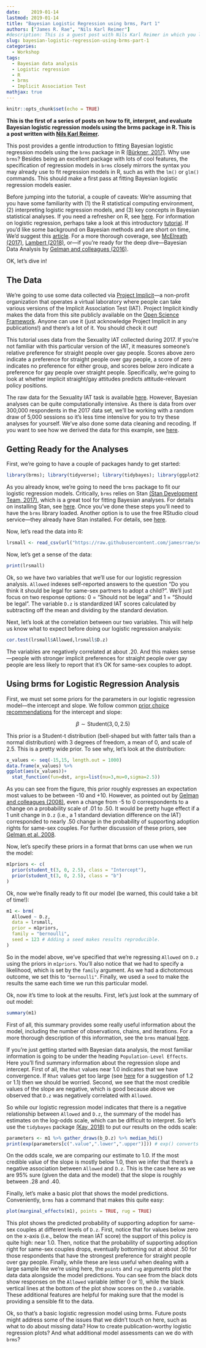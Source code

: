 ```yaml
---
date:    2019-01-14
lastmod: 2019-01-14
title: "Bayesian Logistic Regression using brms, Part 1"
authors: ["James R. Rae", "Nils Karl Reimer"]
#description: This is a guest post with Nils Karl Reimer in which you learn how to fit Bayesian logistic regression models using the brms package in R.
slug: bayesian-logistic-regression-using-brms-part-1
categories:
  - Workshop
tags:
  - Bayesian data analysis
  - Logistic regression
  - R
  - brms
  - Implicit Association Test
mathjax: true
---
```


```r
knitr::opts_chunk$set(echo = TRUE)
```
**This is the first of a series of posts on how to fit, interpret, and evaluate Bayesian logistic regression models using the brms package in R. This is a post written with [Nils Karl Reimer](https://nilsreimer.com/).**


This post provides a gentle introduction to fitting Bayesian logistic regression models using the `brms` package in R [(B&uuml;rkner, 2017)](https://doi.org/10.18637/jss.v080.i01). Why use `brms`? Besides being an excellent package with lots of cool features, the specification of regression models in `brms` closely mirrors the syntax you may already use to fit regression models in R, such as with the `lm()` or `glm()` commands. This should make a first pass at fitting Bayesian logistic regression models easier.

Before jumping into the tutorial, a couple of caveats: We're assuming that you have some familiarity with (1) the R statistical computing environment, (2) interpreting logistic regression models, and (3) key concepts in Bayesian statistical analyses. If you need a refresher on R, see [here](https://cran.r-project.org/doc/manuals/r-release/R-intro.pdf). For information on logistic regression, perhaps take a look at this introductory [tutorial](https://www.theanalysisfactor.com/introduction-to-logistic-regression/). If you'd like some background on Bayesian methods and are short on time, We'd suggest this [article](https://link.springer.com/article/10.3758/s13423-016-1221-4). For a more thorough coverage, see [McElreath (2017)](https://xcelab.net/rm/statistical-rethinking/), [Lambert (2018)](https://uk.sagepub.com/en-gb/eur/a-student%E2%80%99s-guide-to-bayesian-statistics/book245409), or---if you're ready for the deep dive---Bayesian Data Analysis by [Gelman and colleagues (2016)](http://www.stat.columbia.edu/~gelman/book/).

OK, let's dive in!

## The Data

We're going to use some data collected via [Project Implicit](https://implicit.harvard.edu/implicit/)---a non-profit organization that operates a virtual laboratory where people can take various versions of the Implicit Association Test (IAT). Project Implicit kindly makes the data from this site publicly available on the [Open Science Framework](https://osf.io/y9hiq/). Anyone can use it (just acknowledge Project Implicit in any publications!) and there's a lot of it. You should check it out!

This tutorial uses data from the Sexuality IAT collected during 2017. If you're not familiar with this particular version of the IAT, it measures someone's relative preference for straight people over gay people. Scores above zero indicate a preference for straight people over gay people, a score of zero indicates no preference for either group, and scores below zero indicate a preference for gay people over straight people. Specifically, we're going to look at whether implicit straight/gay attitudes predicts attitude-relevant policy positions.

The raw data for the Sexuality IAT task is available [here](https://osf.io/ctqxo/). However, Bayesian analyses can be quite computationally intensive. As there is data from over 300,000 respondents in the 2017 data set, we'll be working with a random draw of 5,000 sessions so it's less time intensive for you to try these analyses for yourself. We've also done some data cleaning and recoding. If you want to see how we derived the data for this example, see [here](https://github.com/jamesrrae/sexuality-iat-website-data/).

## Getting Ready for the Analyses

First, we're going to have a couple of packages handy to get started:

```r
library(brms); library(tidyverse); library(tidybayes); library(ggplot2); library(LaplacesDemon)
```

As you already know, we're going to need the `brms` package to fit our logistic regression models. Critically, `brms` relies on Stan [(Stan Development Team, 2017)](https://mc-stan.org/), which is a great tool for fitting Bayesian analyses. For details on installing Stan, see [here](https://github.com/stan-dev/rstan/wiki/RStan-Getting-Started). Once you've done these steps you'll need to have the `brms` library loaded. Another option is to use the free RStudio cloud service---they already have Stan installed. For details, see [here](https://andrewgelman.com/2018/10/12/stan-on-the-web-for-free-thanks-to-rstudio/).

Now, let's read the data into R:

```r
lrsmall <- read_csv(url("https://raw.githubusercontent.com/jamesrrae/sexuality-iat-website-data/master/lrsmall.csv"))
```

Now, let's get a sense of the data:

```r
print(lrsmall)
```

Ok, so we have two variables that we'll use for our logistic regression analysis. `Allowed` indexes self-reported answers to the question "Do you think it should be legal for same-sex partners to adopt a child?". We'll just focus on two response options: 0 = "Should not be legal" and 1 = "Should be legal". The variable `D.z` is standardized IAT scores calculated by subtracting off the mean and dividing by the standard deviation. 

Next, let's look at the correlation between our two variables. This will help us know what to expect before doing our logistic regression analysis:

```r
cor.test(lrsmall$Allowed,lrsmall$D.z)
```

The variables are negatively correlated at about .20. And this makes sense---people with stronger implicit preferences for straight people over gay people are less likely to report that it's OK for same-sex couples to adopt.

## Using brms for Logistic Regression Analysis

First, we must set some priors for the parameters in our logistic regression model---the intercept and slope. We follow common [prior choice recommendations](https://github.com/stan-dev/stan/wiki/Prior-Choice-Recommendations) for the intercept and slope:

$$ \beta \sim \text{Student}(3, 0, 2.5) $$

This prior is a Student-t distribution (bell-shaped but with fatter tails than a normal distribution) with 3 degrees of freedom, a mean of 0, and scale of 2.5. This is a pretty wide prior. To see why, let's look at the distribution: 

```r
x_values <- seq(-15,15, length.out = 1000)
data.frame(x_values) %>%
ggplot(aes(x_values))+
  stat_function(fun=dst, args=list(nu=3,mu=0,sigma=2.5))
```

As you can see from the figure, this prior roughly expresses an expectation most values to be between -10 and +10. However, as pointed out by [Gelman and colleagues (2008)](https://projecteuclid.org/download/pdfview_1/euclid.aoas/1231424214), even a change from -5 to 0 correspondents to a change on a probability scale of .01 to .50. It would be pretty huge effect if a 1 unit change in `D.z` (i.e., a 1 standard deviation difference on the IAT) corresponded to nearly .50 change in the probability of supporting adoption rights for same-sex couples. For further discussion of these priors, see [Gelman et al. 2008](https://projecteuclid.org/download/pdfview_1/euclid.aoas/1231424214). 

Now, let's specify these priors in a format that brms can use when we run the model:

```r
m1priors <- c(
  prior(student_t(3, 0, 2.5), class = "Intercept"),
  prior(student_t(3, 0, 2.5), class = "b")
)
```

Ok, now we're finally ready to fit our model (be warned, this could take a bit of time!):

```r
m1 <- brm(
  Allowed ~ D.z,
  data = lrsmall,
  prior = m1priors,
  family = "bernoulli",
  seed = 123 # Adding a seed makes results reproducible.
) 
```

So in the model above, we've specified that we're regressing `Allowed` on `D.z` using the priors in `m1priors`. You'll also notice that we had to specify a likelihood, which is set by the `family` argument. As we had a dichotomous outcome, we set this to `"bernoulli"`. Finally, we used a `seed` to make the results the same each time we run this particular model.

Ok, now it's time to look at the results. First, let's just look at the summary of out model:

```r
summary(m1)
```

First of all, this summary provides some really useful information about the model, including the number of observations, chains, and iterations. For a more thorough description of this information, see the `brms` manual [here](https://cran.r-project.org/web/packages/brms/brms.pdf).  

If you're just getting started with Bayesian data analysis, the most familiar information is going to be under the heading `Population-Level Effects`. Here you'll find summary information about the regression slope and intercept. First of all, the `Rhat` values near 1.0 indicates that we have convergence. If `Rhat` values get too large (see [here](https://blog.stata.com/2016/05/26/gelman-rubin-convergence-diagnostic-using-multiple-chains/) for a suggestion of 1.2 or 1.1) then we should be worried. Second, we see that the most credible values of the slope are negative, which is good because above we observed that `D.z` was negatively correlated with `Allowed`. 

So while our logistic regression model indicates that there is a negative relationship between `Allowed` and `D.z`, the summary of the model has estimates on the log-odds scale, which can be difficult to interpret. So let's use the `tidybayes` package [(Kay, 2018)](http://mjskay.github.io/tidybayes/) to put our results on the odds scale:

```r
parameters <- m1 %>% gather_draws(b_D.z) %>% median_hdi()
print(exp(parameters[c(".value",".lower",".upper")])) # exp() converts log-odds to odds
```

On the odds scale, we are comparing our estimate to 1.0. If the most credible value of the slope is mostly below 1.0, then we infer that there's a negative association between `Allowed` and `D.z`. This is the case here as we are 95% sure (given the data and the model) that the slope is roughly between .28 and .40.

Finally, let's make a basic plot that shows the model predictions. Conveniently, `brms` has a command that makes this quite easy:

```r
plot(marginal_effects(m1), points = TRUE, rug = TRUE)
```

This plot shows the predicted probability of supporting adoption for same-sex couples at different levels of `D.z`. First, notice that for values below zero on the x-axis (i.e., below the mean IAT score) the support of this policy is quite high: near 1.0. Then, notice that the probability of supporting adoption right for same-sex couples drops, eventually bottoming out at about .50 for those respondents that have the strongest preference for straight people over gay people. Finally, while these are less useful when dealing with a large sample like we're using here, the `points` and `rug` arguments plot the data data alongside the model predictions. You can see from the black dots show responses on the `Allowed` variable (either 0 or 1), while the black vertical lines at the bottom of the plot show scores on the `D.z` variable. These additional features are helpful for making sure that the model is providing a sensible fit to the data.

Ok, so that's a basic logistic regression model using brms. Future posts might address some of the issues that we didn't touch on here, such as what to do about missing data? How to create publication-worthy logistic regression plots? And what additional model assessments can we do with `brms`?